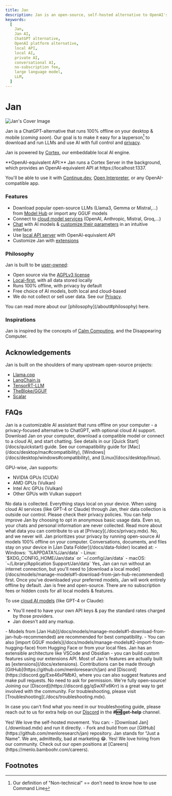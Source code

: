 ```yaml
---
title: Jan
description: Jan is an open-source, self-hosted alternative to OpenAI's platform - build and run AI on your own desktop or server.
keywords:
  [
    Jan,
    Jan AI,
    ChatGPT alternative,
    OpenAI platform alternative,
    local API,
    local AI,
    private AI,
    conversational AI,
    no-subscription fee,
    large language model,
    LLM,
  ]
---
```



# Jan

![Jan's Cover Image](./_assets/jan-app.png)


Jan is a ChatGPT-alternative that runs 100% offline on your desktop & mobile (*coming soon*). Our goal is to make it easy for a layperson[^1] to download and run LLMs and use AI with full control and [privacy](https://www.reuters.com/legal/legalindustry/privacy-paradox-with-ai-2023-10-31/).

Jan is powered by [Cortex](https://cortex.so/), our embeddable local AI engine. 

<Callout>
**OpenAI-equivalent API:** Jan runs a Cortex Server in the background, which provides an OpenAI-equivalent API at https://localhost:1337. 

You'll be able to use it with [Continue.dev](https://jan.ai/integrations/coding/vscode), [Open Interpreter](https://jan.ai/integrations/function-calling/interpreter), or any OpenAI-compatible app.
</Callout>

### Features

- Download popular open-source LLMs (Llama3, Gemma or Mistral,...) from [Model Hub](./docs/models/manage-models.mdx) or import any GGUF models
- Connect to [cloud model services](/docs/remote-models/openai) (OpenAI, Anthropic, Mistral, Groq,...)
- [Chat](./docs/threads.mdx) with AI models & [customize their parameters](./docs/models/model-parameters.mdx) in an intuitive interface
- Use [local API server](https://jan.ai/api-reference) with OpenAI-equivalent API
- Customize Jan with [extensions](/docs/extensions)

### Philosophy

Jan is built to be [user-owned](about#-user-owned):
- Open source via the [AGPLv3 license](https://github.com/menloresearch/jan/blob/dev/LICENSE)
- [Local-first](https://www.inkandswitch.com/local-first/), with all data stored locally
- Runs 100% offline, with privacy by default
- Free choice of AI models, both local and cloud-based
- We do not collect or sell user data. See our [Privacy](/privacy).

<Callout>
  You can read more about our [philosophy](/about#philosophy) here. 
</Callout>

### Inspirations

Jan is inspired by the concepts of [Calm Computing](https://en.wikipedia.org/wiki/Calm_technology), and the Disappearing Computer. 

## Acknowledgements

Jan is built on the shoulders of many upstream open-source projects: 

- [Llama.cpp](https://github.com/ggerganov/llama.cpp/blob/master/LICENSE)
- [LangChain.js](https://github.com/langchain-ai/langchainjs/blob/main/LICENSE)
- [TensorRT-LLM](https://github.com/NVIDIA/TensorRT-LLM/blob/main/LICENSE)
- [TheBloke/GGUF](https://huggingface.co/TheBloke)
- [Scalar](https://github.com/scalar/scalar)

## FAQs

<FAQBox title="What is Jan?">
  Jan is a customizable AI assistant that runs offline on your computer - a privacy-focused alternative to ChatGPT, with optional cloud AI support.
</FAQBox>

<FAQBox title="How do I use Jan?">
  Download Jan on your computer, download a compatible model or connect to a cloud AI, and start chatting. See details in our [Quick Start](/docs/quickstart) guide.
</FAQBox>

<FAQBox title="Is Jan compatible with my operating system?">
  See our comapatibility guide for [Mac](/docs/desktop/mac#compatibility), [Windows](/docs/desktop/windows#compatibility), and [Linux](docs/desktop/linux).
  
  GPU-wise, Jan supports:
  - NVIDIA GPUs (CUDA)
  - AMD GPUs (Vulkan)
  - Intel Arc GPUs (Vulkan) 
  - Other GPUs with Vulkan support

  
</FAQBox>

<FAQBox title="Does Jan use my data?">
 No data is collected. Everything stays local on your device.
 <Callout type="warning">
When using cloud AI services (like GPT-4 or Claude) through Jan, their data collection is outside our control. Please check their privacy policies.
</Callout>
 You can help improve Jan by choosing to opt in anonymous basic usage data. Even so, your chats and personal information are never collected. Read more about what data you can contribute to us at [Privacy](./docs/privacy.mdx).
</FAQBox>


<FAQBox title="Do you sell my data?">
  No, and we never will.
</FAQBox>

<FAQBox title="How does Jan ensure my data remains private?">
  Jan prioritizes your privacy by running open-source AI models 100% offline on your computer. Conversations, documents, and files stay on your device in [Jan Data Folder](/docs/data-folder) located at:
  - Windows: `%APPDATA%/Jan/data`
  - Linux: `$XDG_CONFIG_HOME/Jan/data` or `~/.config/Jan/data`
  - macOS: `~/Library/Application Support/Jan/data`
</FAQBox>

<FAQBox title="Can I use Jan without an internet connection?">
  Yes, Jan can run without an internet connection, but you'll need to [download a local model](/docs/models/manage-models#1-download-from-jan-hub-recommended) first. Once you've downloaded your preferred models, Jan will work entirely offline by default.
</FAQBox>

<FAQBox title="Are there any costs associated with using Jan?">
  Jan is free and open-source. There are no subscription fees or hidden costs for all local models & features.
  
  To use [cloud AI models](/docs/models/manage-models#cloud-model) (like GPT-4 or Claude):
  - You'll need to have your own API keys & pay the standard rates charged by those providers.
  - Jan doesn't add any markup.

</FAQBox>
<FAQBox title="What types of AI models can I download or import with Jan?">
  - Models from [Jan Hub](/docs/models/manage-models#1-download-from-jan-hub-recommended) are recommended for best compatibility.
  - You can also [import GGUF models](/docs/models/manage-models#2-import-from-hugging-face) from Hugging Face or from your local files.
</FAQBox>

<FAQBox title="How do I customize Jan using the programmable API?">
Jan has an extensible architecture like VSCode and Obsidian - you can build custom features using our extensions API. Most of Jan's features are actually built as [extensions](/docs/extensions).
</FAQBox>

<FAQBox title="How can I contribute to Jan's development or suggest features?">
  Contributions can be made through [GitHub](https://github.com/menloresearch/jan) and [Discord](https://discord.gg/Exe46xPMbK), where you can also suggest features and make pull requests. No need to ask for permission. We're fully open-source!
</FAQBox>

<FAQBox title="How can I get involved with the Jan community?">
  Joining our [Discord](https://discord.gg/qSwXFx6Krr) is a great way to get involved with the community.
</FAQBox>

<FAQBox title="How do I troubleshoot issues with installing or using Jan?">
  For troubleshooting, please visit [Troubleshooting](./docs/troubleshooting.mdx).
  
  In case you can't find what you need in our troubleshooting guide, please reach out to us for extra help on our [Discord](https://discord.com/invite/FTk2MvZwJH) in the **#🆘|get-help** channel.
</FAQBox>

<FAQBox title="Can I self-host?">
  Yes! We love the self-hosted movement. You can:
  - [Download Jan](./download.mdx) and run it directly.
  - Fork and build from our [GitHub](https://github.com/menloresearch/jan) repository.
</FAQBox>

<FAQBox title="What does Jan stand for?">
  Jan stands for “Just a Name". We are, admittedly, bad at marketing 😂.
</FAQBox>

<FAQBox title="Are you hiring?">
  Yes! We love hiring from our community. Check out our open positions at [Careers](https://menlo.bamboohr.com/careers).
</FAQBox>


## Footnotes 

[^1]: Our definition of "Non-technical" == don't need to know how to use Command Line
